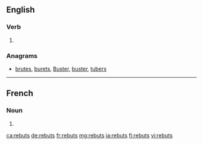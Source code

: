 ==English==

===Verb===
{{head|en|verb form}}

# {{en-third-person singular of|rebut}}

===Anagrams===
* [[brutes#English|brutes]], [[burets#English|burets]], [[Buster#English|Buster]], [[buster#English|buster]], [[tubers#English|tubers]]

----

==French==

===Noun===
{{head|fr|noun plural form|cat2= terms with incomplete gender}}

# {{plural of|rebut|lang=fr}}

[[ca:rebuts]]
[[de:rebuts]]
[[fr:rebuts]]
[[mg:rebuts]]
[[ja:rebuts]]
[[fi:rebuts]]
[[vi:rebuts]]